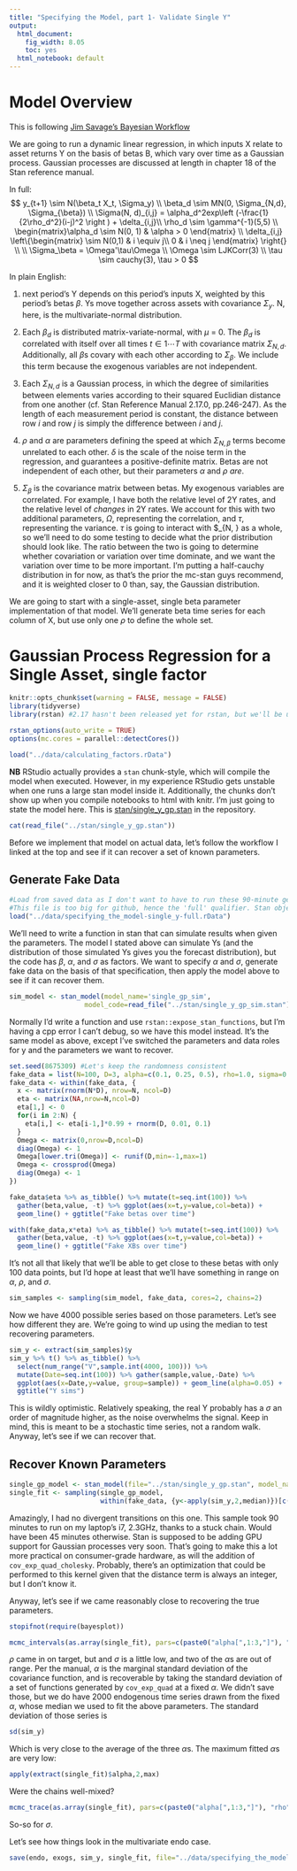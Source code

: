 ```yaml
---
title: "Specifying the Model, part 1- Validate Single Y"
output:
  html_document: 
    fig_width: 8.05
    toc: yes
  html_notebook: default
---
```


# Model Overview

This is following [Jim Savage's Bayesian Workflow](http://nbviewer.jupyter.org/github/QuantEcon/QuantEcon.notebooks/blob/master/IntroToStan_basics_workflow.ipynb)

We are going to run a dynamic linear regression, in which inputs X relate to asset returns Y on the basis of betas B, which vary over time as a Gaussian process. Gaussian processes are discussed at length in chapter 18 of the Stan reference manual.

In full:
$$
  y_{t+1} \sim N(\beta_t X_t, \Sigma_y) \\
  \beta_d \sim MN(0, \Sigma_{N,d}, \Sigma_{\beta}) \\
  \Sigma(N, d)_{i,j} = \alpha_d^2exp\left (-\frac{1}{2\rho_d^2}(i-j)^2 \right ) + \delta_{i,j}\\
  \rho_d \sim \gamma^{-1}(5,5) \\
  \begin{matrix}\alpha_d \sim N(0, 1) & \alpha > 0 \end{matrix} \\
  \delta_{i,j} \left\{\begin{matrix}
 \sim N(0,1) & i \equiv j\\
 0 & i \neq j
\end{matrix} \right{} \\ \\
\Sigma_\beta = \Omega'\tau\Omega \\
\Omega \sim LJKCorr(3) \\
\tau \sim cauchy(3), \tau > 0
$$

In plain English:

1) next period's Y depends on this period's inputs X, weighted by this period's betas $\beta$. Ys move together across assets with covariance $\Sigma_y$. N, here, is the multivariate-normal distribution.

2) Each $\beta_d$ is distributed matrix-variate-normal, with $\mu$ = 0. The $\beta_d$ is correlated with itself over all times $t \in {1 \dotsi T}$ with covariance matrix $\Sigma_{N, d}$. Additionally, all $\beta$s covary with each other according to $\Sigma_\beta$. We include this term because the exogenous variables are not independent.

3) Each $\Sigma_{N, d}$ is a Gaussian process, in which the degree of similarities between elements varies according to their squared Euclidian distance from one another (cf. Stan Reference Manual 2.17.0, pp.246-247). As the length of each measurement period is constant, the distance between row $i$ and row $j$ is simply the difference between $i$ and $j$.

4) $\rho$ and $\alpha$ are parameters defining the speed at which $\Sigma_{N,\beta}$ terms become unrelated to each other. $\delta$ is the scale of the noise term in the regression, and guarantees a positive-definite matrix. Betas are not independent of each other, but their parameters $\alpha$ and $\rho$ *are*. 

5) $\Sigma_\beta$ is the covariance matrix between betas. My exogenous variables are correlated. For example, I have both the relative level of 2Y rates, and the relative level of *changes* in 2Y rates. We account for this with two additional parameters, $\Omega$, representing the correlation, and $\tau$, representing the variance. $\tau$ is going to interact with $\Sigma_{N, \beta} as a whole, so we'll need to do some testing to decide what the prior distribution should look like. The ratio between the two is going to determine whether covariation or variation over time dominate, and we want the variation over time to be more important. I'm putting a half-cauchy distribution in for now, as that's the prior the mc-stan guys recommend, and it is weighted closer to 0 than, say, the Gaussian distribution.

We are going to start with a single-asset, single beta parameter implementation of that model. We'll generate beta time series for each column of X, but use only one $\rho$ to define the whole set.

# Gaussian Process Regression for a Single Asset, single factor

```r
knitr::opts_chunk$set(warning = FALSE, message = FALSE)
library(tidyverse)
library(rstan) #2.17 hasn't been released yet for rstan, but we'll be using cmdstan 2.17.

rstan_options(auto_write = TRUE)
options(mc.cores = parallel::detectCores())

load("../data/calculating_factors.rData")
```

**NB** RStudio actually provides a `stan` chunk-style, which will compile the model when executed. However, in my experience RStudio gets unstable when one runs a large stan model inside it. Additionally, the chunks don't show up when you compile notebooks to html with knitr. I'm just going to state the model here. This is [stan/single_y_gp.stan](https://github.com/billWalker/gp_regression/blob/master/stan/single_y_gp.stan) in the repository.
```r
cat(read_file("../stan/single_y_gp.stan"))
```

Before we implement that model on actual data, let's follow the workflow I linked at the top and see if it can recover a set of known parameters.

## Generate Fake Data

```r
#Load from saved data as I don't want to have to run these 90-minute generative processes every time I call knitr to html.
#This file is too big for github, hence the 'full' qualifier. Stan objects are big.
load("../data/specifying_the_model-single_y-full.rData")
```

We'll need to write a function in stan that can simulate results when given the parameters. The model I stated above can simulate Ys (and the distribution of those simulated Ys gives you the forecast distribution), but the code has $\beta$, $\alpha$, and $\sigma$ as factors. We want to specify $\alpha$ and $\sigma$, generate fake data on the basis of that specification, then apply the model above to see if it can recover them.

```r
sim_model <- stan_model(model_name='single_gp_sim',
                   model_code=read_file("../stan/single_y_gp_sim.stan"))
```

Normally I'd write a function and use `rstan::expose_stan_functions`, but I'm having a cpp error I can't debug, so we have this model instead. It's the same model as above, except I've switched the parameters and data roles for y and the parameters we want to recover.

```r
set.seed(8675309) #Let's keep the randomness consistent
fake_data = list(N=100, D=3, alpha=c(0.1, 0.25, 0.5), rho=1.0, sigma=0.05)
fake_data <- within(fake_data, {
  x <- matrix(rnorm(N*D), nrow=N, ncol=D)
  eta <- matrix(NA,nrow=N,ncol=D)
  eta[1,] <- 0
  for(i in 2:N) {
    eta[i,] <- eta[i-1,]*0.99 + rnorm(D, 0.01, 0.1)
  }
  Omega <- matrix(0,nrow=D,ncol=D)
  diag(Omega) <- 1
  Omega[lower.tri(Omega)] <- runif(D,min=-1,max=1)
  Omega <- crossprod(Omega)
  diag(Omega) <- 1
})
```

```r
fake_data$eta %>% as_tibble() %>% mutate(t=seq.int(100)) %>% 
  gather(beta,value, -t) %>% ggplot(aes(x=t,y=value,col=beta)) +
  geom_line() + ggtitle("Fake betas over time")
```
```r
with(fake_data,x*eta) %>% as_tibble() %>% mutate(t=seq.int(100)) %>% 
  gather(beta,value, -t) %>% ggplot(aes(x=t,y=value,col=beta)) +
  geom_line() + ggtitle("Fake XBs over time")
```

It's not all that likely that we'll be able to get close to these betas with only 100 data points, but I'd hope at least that we'll have something in range on $\alpha$, $\rho$, and $\sigma$.
```r
sim_samples <- sampling(sim_model, fake_data, cores=2, chains=2)
```
Now we have 4000 possible series based on those parameters. Let's see how different they are. We're going to wind up using the median to test recovering parameters.
```r
sim_y <- extract(sim_samples)$y
sim_y %>% t() %>% as_tibble() %>%
  select(num_range("V",sample.int(4000, 100))) %>%
  mutate(Date=seq.int(100)) %>% gather(sample,value,-Date) %>%
  ggplot(aes(x=Date,y=value, group=sample)) + geom_line(alpha=0.05) + 
  ggtitle("Y sims")
```

This is wildly optimistic. Relatively speaking, the real Y probably has a $\sigma$ an order of magnitude higher, as the noise overwhelms the signal. Keep in mind, this is meant to be a stochastic time series, not a random walk. Anyway, let's see if we can recover that.

## Recover Known Parameters

```r
single_gp_model <- stan_model(file="../stan/single_y_gp.stan", model_name='single_y_gp')
single_fit <- sampling(single_gp_model, 
                       within(fake_data, {y<-apply(sim_y,2,median)})[c("N","D","x","y")])
```

Amazingly, I had no divergent transitions on this one. This sample took 90 minutes to run on my laptop's i7, 2.3GHz, thanks to a stuck chain. Would have been 45 minutes otherwise. Stan is supposed to be adding GPU support for Gaussian processes very soon. That's going to make this a lot more practical on consumer-grade hardware, as will the addition of `cov_exp_quad_cholesky`. Probably, there's an optimization that could be performed to this kernel given that the distance term is always an integer, but I don't know it.

Anyway, let's see if we came reasonably close to recovering the true parameters.

```r
stopifnot(require(bayesplot))

mcmc_intervals(as.array(single_fit), pars=c(paste0("alpha[",1:3,"]"), "rho", "sigma"))
```

$\rho$ came in on target, but and $\sigma$ is a little low, and two of the $\alpha$s are out of range. Per the manual, $\alpha$ is the marginal standard deviation of the covariance function, and is recoverable by taking the standard deviation of a set of functions generated by `cov_exp_quad` at a fixed $\alpha$. We didn't save those, but we do have 2000 endogenous time series drawn from the fixed $\alpha$, whose median we used to fit the above parameters. The standard deviation of those series is
```r
sd(sim_y)
```

Which is very close to the average of the three $\alpha$s. The maximum fitted $\alpha$s are very low:
```r
apply(extract(single_fit)$alpha,2,max)
```

Were the chains well-mixed?
```r
mcmc_trace(as.array(single_fit), pars=c(paste0("alpha[",1:3,"]"), "rho", "sigma"))
```
So-so for $\sigma$.

Let's see how things look in the multivariate endo case.

```r
save(endo, exogs, sim_y, single_fit, file="../data/specifying_the_model-single_y.rData")
```

